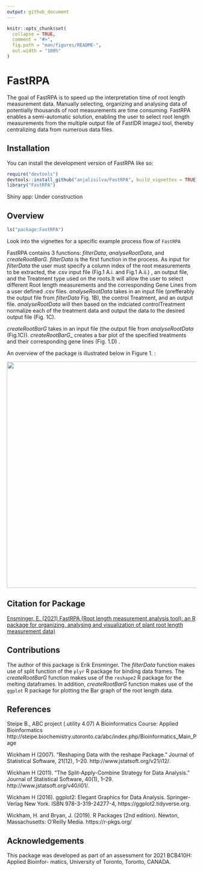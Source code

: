 ```yaml
---
output: github_document
---
```


<!-- README.md is generated from README.Rmd. Please edit that file -->

```r
knitr::opts_chunk$set(
  collapse = TRUE,
  comment = "#>",
  fig.path = "man/figures/README-",
  out.width = "100%"
)
```

# FastRPA

<!-- badges: start -->
<!-- badges: end -->

The goal of FastRPA is to speed up the interpretation time of root length measurement data. 
Manually selecting, organizing and analysing data of potentially thousands of root measurements are time consuming. FastRPA enables a semi-automatic solution, enabling the user to select root length measurements from the multiple output file of FastIDR imageJ tool, thereby centralizing data from numerous data files. 

## Installation

You can install the development version of FastRPA like so:

``` r
require("devtools")
devtools::install_github("anjalisilva/FastRPA", build_vignettes = TRUE)
library("FastRPA")
```

Shiny app: 
Under construction

## Overview 

``` r
ls("package:FastRPA")
```

Look into the vignettes for a specific example process flow of `FastRPA`

FastRPA contains 3 functions: _*filterData*_, _*analyseRootData*_, and _*createRootBarG*_. 
\n 
_*filterData*_ is the first function in the process. As input for _*filterData*_ the user must specify a column index of the root measurements to be extracted, the .csv input file (Fig.1 A.i. and Fig.1 A.ii.) , an output file, and the Treatment type used on the roots.It will allow the user to select different Root length measurements and the corresponding Gene Lines from a user defined .csv files. 
_*analyseRootData*_ takes in an input file (prefferably the output file from _*filterData*_ Fig. 1B), the control Treatment, and an output file. _*analyseRootData*_ will then based on the indciated controlTreatment normalize each of the treatment data and output the data to the desired output file (Fig. 1C).

_*createRootBarG*_ takes in an input file (the output file from _*analyseRootData*_ (Fig.1C)). *createRootBarG*_ creates a bar plot of the specified treatments and their corresponding gene lines (Fig. 1.D) . 

An overview of the package is illustrated below in Figure 1. : 


<div style="text-align:center"><img src="./inst/extdata/FastRPA_overview.png" width="600"/>
<div style="text-align:left">




## Citation for Package 
<div style="text-align:left">
[Ensminger, E. (2021) FastRPA (Root length measurement analysis tool): an R package for organizing, analysing and visualization of plant root length measurement data) 
](https://github.com/ErikEnsminger/FastRPA)

## Contributions 

The author of this package is Erik Ensminger. The _*filterData*_ function makes use of split function of the `plyr` R package for binding data frames. 
The _*createRootBarG*_ function makes use of the `reshape2` R package for the melting dataframes. In addition, _*createRootBarG*_ function makes use of the `ggplot` R package for plotting the Bar graph of the root length data. 

## References 

Steipe B., ABC project (.utility 4.07) A Bioinformatics Course: Applied Bioinformatics http://steipe.biochemistry.utoronto.ca/abc/index.php/Bioinformatics_Main_Page

Wickham H (2007). “Reshaping Data with the reshape Package.” Journal of Statistical Software, 21(12), 1–20. http://www.jstatsoft.org/v21/i12/. 

Wickham H (2011). “The Split-Apply-Combine Strategy for Data Analysis.” Journal of Statistical Software, 40(1), 1–29. http://www.jstatsoft.org/v40/i01/. 

Wickham H (2016). ggplot2: Elegant Graphics for Data Analysis. Springer-Verlag New York. ISBN 978-3-319-24277-4, https://ggplot2.tidyverse.org. 

Wickham, H. and Bryan, J. (2019). R Packages (2nd edition). Newton, Massachusetts: O’Reilly Media. https://r-pkgs.org/


## Acknowledgements 

This package was developed as part of an assessment for 2021 BCB410H: Applied Bioinfor- matics, University of Toronto, Toronto, CANADA.

